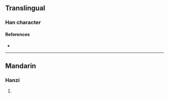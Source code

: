 {{character info/new}}
==Translingual==

===Han character===
{{Han char|rn=96|rad=玉|as=13|sn=17|four=|canj=MGHDC|ids=⿰𤣩⿱朱貝}}

====References====
* {{Han ref|kx=0744.021|dkj=21293|hdz=21141.040|uh=74B3|ud=29875}}

----

==Mandarin==

===Hanzi===
{{cmn-hanzi|pin=[[tián]] ([[tian2]])|wg=t'ien<sup>2</sup>}}

# {{defn|lang=cmn|sort=玉13}}